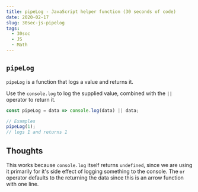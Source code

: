 ```yaml
---
title: pipeLog - JavaScript helper function (30 seconds of code)
date: 2020-02-17
slug: 30sec-js-pipelog
tags:
  - 30soc
  - JS
  - Math
---
```


## `pipeLog`
`pipeLog` is a function that logs a value and returns it.

Use the `console.log` to log the supplied value, combined with the `||` operator to return it.

```js
const pipeLog = data => console.log(data) || data;

// Examples
pipeLog(1);
// logs 1 and returns 1 
```

## Thoughts
This works because `console.log` itself returns `undefined`, since we are using it primarily for it's side effect of logging something to the console. The `or` operator defaults to the returning the data since this is an arrow function with one line.


